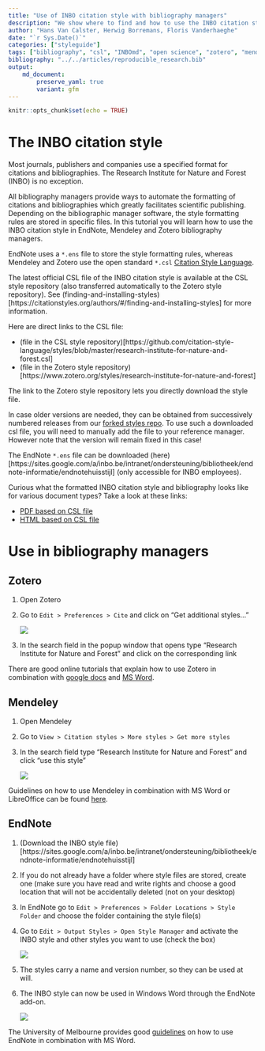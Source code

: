 ```yaml
---
title: "Use of INBO citation style with bibliography managers"
description: "We show where to find and how to use the INBO citation style in bibliography managers"
author: "Hans Van Calster, Herwig Borremans, Floris Vanderhaeghe"
date: "`r Sys.Date()`"
categories: ["styleguide"]
tags: ["bibliography", "csl", "INBOmd", "open science", "zotero", "mendeley", "endnote"]
bibliography: "../../articles/reproducible_research.bib"
output: 
    md_document:
        preserve_yaml: true
        variant: gfm
---
```


```r
knitr::opts_chunk$set(echo = TRUE)
```


# The INBO citation style

Most journals, publishers and companies use a specified format for citations and bibliographies.
The Research Institute for Nature and Forest (INBO) is no exception.

All bibliography managers provide ways to automate the formatting of citations and bibliographies which greatly facilitates scientific publishing.
Depending on the bibliographic manager software, the style formatting rules are stored in specific files.
In this tutorial you will learn how to use the INBO citation style in EndNote, Mendeley and Zotero bibliography managers.

EndNote uses a `*.ens` file to store the style formatting rules, whereas Mendeley and Zotero use the open standard `*.csl` [Citation Style Language](https://citationstyles.org/).

The latest official CSL file of the INBO citation style is available at the CSL style repository (also transferred automatically to the Zotero style repository).
See (finding-and-installing-styles)[https://citationstyles.org/authors/#/finding-and-installing-styles] for more information.

Here are direct links to the CSL file:

- (file in the CSL style repository)[https://github.com/citation-style-language/styles/blob/master/research-institute-for-nature-and-forest.csl]
- (file in the Zotero style repository)[https://www.zotero.org/styles/research-institute-for-nature-and-forest]

The link to the Zotero style repository lets you directly download the style file.

In case older versions are needed, they can be obtained from successively numbered releases from our [forked styles repo](https://github.com/inbo/styles/releases).
To use such a downloaded csl file, you will need to manually add the file to your reference manager.
However note that the version will remain fixed in this case!

The EndNote `*.ens` file can be downloaded (here)[https://sites.google.com/a/inbo.be/intranet/ondersteuning/bibliotheek/endnote-informatie/endnotehuisstijl] (only accessible for INBO employees).

Curious what the formatted INBO citation style and bibliography looks like for various document types?
Take a look at these links:

- [PDF based on CSL file](https://github.com/inbo/inbomd_examples/tree/master/source/citation_style/en/citation_style_csl.pdf)
- [HTML based on CSL file](https://github.com/inbo/inbomd_examples/tree/master/source/citation_style/en/index.html)


# Use in bibliography managers


## Zotero

1. Open Zotero
1. Go to `Edit > Preferences > Cite` and click on "Get additional styles..."

    ![](zotero_styles.png)

1. In the search field in the popup window that opens type "Research Institute for Nature and Forest" and click on the corresponding link


There are good online tutorials that explain how to use Zotero in combination with [google docs](https://www.zotero.org/support/google_docs) and [MS Word](https://www.zotero.org/support/word_processor_plugin_usage). 

## Mendeley

1. Open Mendeley
1. Go to `View > Citation styles > More styles > Get more styles`
1. In the search field type "Research Institute for Nature and Forest" and click "use this style"

    ![](mendeley_styles.png)

Guidelines on how to use Mendeley in combination with MS Word or LibreOffice can be found [here](https://www.mendeley.com/guides/using-citation-editor).

## EndNote

1. (Download the INBO style file)[https://sites.google.com/a/inbo.be/intranet/ondersteuning/bibliotheek/endnote-informatie/endnotehuisstijl]
1. If you do not already have a folder where style files are stored, create one (make sure you have read and write rights and choose a good location that will not be accidentally deleted (not on your desktop)
1. In EndNote go to `Edit > Preferences > Folder Locations > Style Folder` and
choose the folder containing the style file(s)
1. Go to `Edit > Output Styles > Open Style Manager` and activate the INBO style and other styles you want to use (check the box)

    ![](endnote_styles.png)

1. The styles carry a name and version number, so they can be used at will.
1. The INBO style can now be used in Windows Word through the EndNote add-on.

    ![](endnote_word.png)

The University of Melbourne provides good [guidelines](https://unimelb.libguides.com/c.php?g=403235&p=2744645) on how to use EndNote in combination with MS Word.
